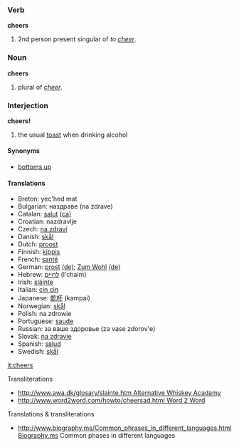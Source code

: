 ===Verb===
'''cheers'''

# 2nd person present singular of ''to [[cheer]]''.

===Noun===
'''cheers'''

# plural of ''[[cheer]]''.

===Interjection===
'''cheers!'''

# the usual [[toast]] when drinking alcohol

====Synonyms====
*[[bottoms up]]

====Translations====
*Breton: yec'hed mat
*Bulgarian: наздраве (na zdrave)
*Catalan: [[salut]] [[:ca:salut|(ca)]]
*Croatian: nazdravlje
*Czech: [[na zdraví]]
*Danish: [[skål]]
*Dutch: [[proost]]
*Finnish: [[kippis]]
*French: [[santé]]
*German: [[prost]] [[:de:prost|(de)]]; [[Zum Wohl]] [[:de:Zum Wohl|(de)]]
*Hebrew: [[לחיים]] (l'chaim)
*Irish: [[sláinte]]
*Italian: [[cin cin]]
*Japanese: [[乾杯]] (kampai)
*Norwegian: [[skål]]
*Polish: na zdrowie
*Portuguese: [[saude]]<!-- not sure about the spelling -->
*Russian: за ваше здоровье (za vase zdorov'e)
*Slovak: [[na zdravie]]
*Spanish: [[salud]]
*Swedish: [[skål]]

[[it:cheers]]

Transliterations
*[[http://www.awa.dk/glosary/slainte.htm Alternative Whiskey Acadamy]]
*[[http://www.word2word.com/howto/cheersad.html Word 2 Word]]
Translations & transliterations
*[[http://www.biography.ms/Common_phrases_in_different_languages.html Biography.ms]] Common phases in different languages